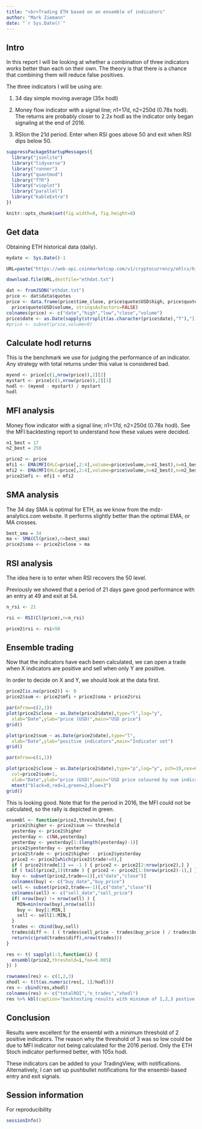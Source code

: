 ```yaml
---
title: "<br>Trading ETH based on an ensemble of indicators"
author: "Mark Ziemann"
date: "`r Sys.Date()`"
---
```


## Intro

In this report I will be looking at whether a combination of three indicators works better than
each on their own. 
The theory is that there is a chance that combining them will reduce false positives.

The three indicators I will be using are:

1. 34 day simple moving average (35x hodl)

2. Money flow indicator with a signal line; n1=17d, n2=250d (0.78x hodl).
The returns are probably closer to 2.2x hodl as the indicator only began signaling at the end of 2016.

3. RSIon the 21d period.
Enter when RSI goes above 50 and exit when RSI dips below 50.

```r

suppressPackageStartupMessages({
  library("jsonlite")
  library("tidyverse")
  library("runner")
  library("quantmod")
  library("TTR")
  library("vioplot")
  library("parallel")
  library("kableExtra")
})

knitr::opts_chunk$set(fig.width=8, fig.height=8) 

```

## Get data

Obtaining ETH historical data (daily).

```r

mydate <- Sys.Date()-1

URL=paste("https://web-api.coinmarketcap.com/v1/cryptocurrency/ohlcv/historical?symbol=ETH&convert=USD&interval=daily&time_start=2013-06-01&time_end=",mydate,sep="")

download.file(URL,destfile="ethdat.txt")

dat <- fromJSON("ethdat.txt")
price <- dat$data$quotes
price <- data.frame(price$time_close, price$quote$USD$high, price$quote$USD$low, price$quote$USD$close,
  price$quote$USD$volume, stringsAsFactors=FALSE)
colnames(price) <- c("date","high","low","close","volume")
price$date <- as.Date(sapply(strsplit(as.character(price$date),"T"),"[[",1))
#price <- subset(price,volume>0)

```

## Calculate hodl returns

This is the benchmark we use for judging the performance of an indicator. 
Any strategy with total returns under this value is considered bad.

```r

myend <- price[c(1,nrow(price)),2][2] 
mystart <- price[c(1,nrow(price)),2][1] 
hodl <- (myend - mystart) / mystart
hodl

```

## MFI analysis

Money flow indicator with a signal line; n1=17d, n2=250d (0.78x hodl).
See the MFI backtesting report to understand how these values were decided.

```r

n1_best = 17
n2_best = 250

price2 <- price
mfi1 <- EMA(MFI(HLC=price[,2:4],volume=price$volume,n=n1_best),n=n1_best)
mfi2 <- EMA(MFI(HLC=price[,2:4],volume=price$volume,n=n2_best),n=n2_best)
price2$mfi <- mfi1 > mfi2

```

## SMA analysis

The 34 day SMA is optimal for ETH, as we know from the mdz-analytics.com website.
It performs slightly better than the optimal EMA, or MA crosses.

```r

best_sma = 34
ma <- SMA(Cl(price),n=best_sma)
price2$sma <- price2$close > ma

```

## RSI analysis

The idea here is to enter when  RSI recovers the 50 level.

Previously we showed that a period of 21 days gave good performance with an entry at 49 and exit at 54.

```r

n_rsi <- 21

rsi <- RSI(Cl(price),n=n_rsi)

price2$rsi <- rsi>50

```

## Ensemble trading

Now that the indicators have each been calculated, we can open a trade when X indicators are positive and sell when only Y are positive.

In order to decide on X and Y, we should look at the data first.

```r

price2[is.na(price2)] <- 0
price2$sum <- price2$mfi + price2$sma + price2$rsi

par(mfrow=c(2,1))
plot(price2$close ~ as.Date(price2$date),type="l",log="y",
  xlab="Date",ylab="price (USD)",main="USD price")
grid()

plot(price2$sum ~ as.Date(price2$date),type="l",
  xlab="Date",ylab="positive indicators",main="Indicator set")
grid()

par(mfrow=c(1,1))

plot(price2$close ~ as.Date(price2$date),type="p",log="y", pch=19,cex=0.5,
  col=price2$sum+1,
  xlab="Date",ylab="price (USD)",main="USD price coloured by num indicators")
  mtext("black=0,red=1,green=2,blue=3")
grid()

```

This is looking good. 
Note that for the period in 2016, the MFI could not be calculated, so the rally is depicted in green.

```r

ensembl <- function(price2,threshold,fee) {
  price2$higher <- price2$sum >= threshold
  yesterday <- price2$higher
  yesterday <- c(NA,yesterday)
  yesterday <- yesterday[1:(length(yesterday)-1)]
  price2$yesterday <- yesterday
  price2$trade <- price2$higher - price2$yesterday
  price2 <- price2[which(price2$trade!=0),]
  if ( price2$trade[1] == -1 ) { price2 <- price2[2:nrow(price2),] }
  if ( tail(price2,1)$trade ) { price2 <- price2[1:(nrow(price2)-1),] }
  buy <- subset(price2,trade==1)[,c("date","close")]
  colnames(buy) <- c("buy_date","buy_price")
  sell <- subset(price2,trade==-1)[,c("date","close")]
  colnames(sell) <- c("sell_date","sell_price")
  if( nrow(buy) != nrow(sell) ) {
    MIN=min(nrow(buy),nrow(sell))
    buy <- buy[1:MIN,]
    sell <- sell[1:MIN,]
  }
  trades <- cbind(buy,sell)
  trades$diff <- ( ( trades$sell_price - trades$buy_price ) / trades$buy_price ) +1 - ( 2 * fee )
  return(c(prod(trades$diff),nrow(trades)))
}

res <- t( sapply(1:3,function(i) {
  ensembl(price2,threshold=i,fee=0.005)
}) )

rownames(res) <- c(1,2,3)
xhodl <- t(t(as.numeric(res[, 1]/hodl)))
res <- cbind(res,xhodl)
colnames(res) <- c("totalROI","n_trades","xhodl")
res %>% kbl(caption="backtesting results with minimum of 1,2,3 postive indicators") %>%  kable_styling("hover", full_width = F)

```

## Conclusion

Results were excellent for the ensembl with a minimum threshold of 2 positive indicators.
The reason why the threshold of 3 was so low could be due to MFI indicator not being calculated for the 2016 period.
Only the ETH Stoch indicator performed better, with 105x hodl.

These indicators can be added to your TradingView, with notifications.
Alternatively, I can set up pushbullet notifications for the ensembl-based entry and exit signals.

## Session information

For reproducibility

```r

sessionInfo()

```
